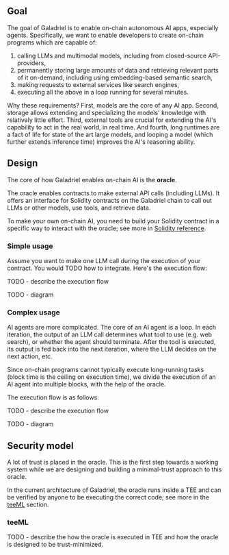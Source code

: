 
## Goal

The goal of Galadriel is to enable on-chain autonomous AI apps, especially agents. Specifically, we want to enable developers to create on-chain programs which are capable of:

1. calling LLMs and multimodal models, including from closed-source API-providers,
1. permanently storing large amounts of data and retrieving relevant parts of it on-demand, including using embedding-based semantic search,
1. making requests to external services like search engines,
1. executing all the above in a loop running for several minutes.

Why these requirements? First, models are the core of any AI app. Second, storage allows extending and specializing the models' knowledge with relatively little effort. Third, external tools are crucial for extending the AI's capability to act in the real world, in real time. And fourth, long runtimes are a fact of life for state of the art large models, and looping a model (which further extends inference time) improves the AI's reasoning ability.

## Design

The core of how Galadriel enables on-chain AI is the **oracle**.

The oracle enables contracts to make external API calls (including LLMs). It offers an interface for Solidity contracts on the Galadriel chain to call out LLMs or other models, use tools, and retrieve data. 

To make your own on-chain AI, you need to build your Solidity contract in a specific way to interact with the oracle; see more in [Solidity reference](/solidity-reference).

### Simple usage

Assume you want to make one LLM call during the execution of your contract. You would TODO how to integrate. Here's the execution flow:

TODO - describe the execution flow

TODO - diagram

### Complex usage

AI agents are more complicated. The core of an AI agent is a loop. In each iteration, the output of an LLM call determines what tool to use (e.g. web search), or whether the agent should terminate. After the tool is executed, its output is fed back into the next iteration, where the LLM decides on the next action, etc.

Since on-chain programs cannot typically execute long-running tasks (block time is the ceiling on execution time), we divide the execution of an AI agent into multiple blocks, with the help of the oracle.

The execution flow is as follows:

TODO - describe the execution flow

TODO - diagram

## Security model

A lot of trust is placed in the oracle. This is the first step towards a working system while we are designing and building a minimal-trust approach to this oracle.

In the current architecture of Galadriel, the oracle runs inside a TEE and can be verified by anyone to be executing the correct code; see more in the [teeML](#teeML) section.

### teeML

TODO - describe the how the oracle is executed in TEE and how the oracle is designed to be trust-minimized.